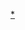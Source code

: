 {{Navbox 
| name      = 柏林影展最佳男演員銀熊獎
| title     = [[柏林影展]][[最佳男演員銀熊獎]]
| bodyclass = hlist
| state     = {{{state<includeonly>|collapsed</includeonly>}}}

| group1 = 1956年–1979年
| list1  = 
* {{flagicon|USA}}[[伯特·蘭卡斯特]] (1956)
* {{flagicon|Mexico}}{{link-en|佩卓·方特|Pedro Infante}} (1957)
* {{flagicon|Bahamas|1953}}{{flagicon|USA}}[[西德尼·波蒂埃]] (1958)
* {{flagicon|France}}[[尚·嘉賓|尚·蓋賓]] (1959)
* {{flagicon|USA}}[[弗雷德里克·馬區]] (1960)
* {{flagicon|England}}[[彼得·芬奇]] (1961)
* {{flagicon|USA}}[[詹姆斯·史都華]] (1962)
* {{flagicon|Bahamas|1953}}{{flagicon|USA}}[[西德尼·波蒂埃]] (1963)
* {{flagicon|USA}}[[洛·史泰格]] (1964)
* {{flagicon|USA}}[[李·馬榮|李·馬文]] (1965)
* {{flagicon|France}}[[讓-皮埃爾·里奧|尚-皮耶·李奧]] (1966)
* {{flagicon|Switzerland}}{{link-en|米歇爾·西門|Michel Simon}} (1967)
* {{flagicon|France}}{{flagicon|Slovakia}}[[让-路易·特兰蒂尼昂]] (1968)
* {{flagicon|France}}[[尚·嘉賓|尚·蓋賓]] (1971)
* {{flagicon|Italy}}{{link-en|亞柏托·索帝|Alberto Sordi}} (1972)
* {{flagicon|Czechoslovakia}}{{link-en|伏拉基米爾·布勞德斯基|Vlastimil Brodský}} (1975)
* {{flagicon|West Germany}}{{link-en|格哈·奧爾謝夫斯基|Gerhard Olschewski}} (1976)
* {{flagicon|Spain}}{{link-en|弗南多·佛蘭·葛梅茲|Fernando Fernán Gómez}} (1977)
* {{flagicon|Canada}}{{link-en|克雷格·羅素|Craig Russell (Canadian actor)|克雷格·羅素}} (1978)
* {{flagicon|Italy}}{{link-en|米歇爾·普拉西多|Michele Placido}} (1979)

| group2 = 1980年–1999年
| list2 = 
* {{flagicon|Poland}}{{flagicon|France}}{{link-en|安德烈·瑟韋林|Andrzej Seweryn}} (1980)
* {{flagicon|Soviet Union}}{{link-en|阿納托利·索洛米欣|Anatoly Solonitsyn}} / {{flagicon|USA}}[[傑克·萊蒙|傑克·李蒙]] (1981)
* {{flagicon|Sweden}}[[斯特兰·斯卡斯加德|史戴倫·史柯斯嘉]] / {{flagicon|France}}{{link-en|米修·比哥利|Michel Piccoli}} (1982)
* {{flagicon|USA}}[[布鲁斯·邓恩|布魯斯·鄧恩]] (1983)
* {{flagicon|England}}[[亞伯特·芬尼]] (1984)
* {{flagicon|Spain}}{{link-en|弗南多·佛蘭·葛梅茲|Fernando Fernán Gómez}} (1985)
* {{flagicon|Turkey}}{{link-en|唐傑·科提斯|Tuncel Kurtiz}} (1986)
* {{flagicon|Italy}}{{link-en|姜·馬利亞·沃隆泰|Gian Maria Volonté}} (1987)
* {{flagicon|Germany}}{{link-en|尤·波斯|Jörg Pose}} / {{flagicon|Germany}}{{link-en|曼弗雷德莫克|Manfred Möck}} (1988)
* {{flagicon|USA}}[[金·哈克曼]] (1989)
* {{flagicon|Scotland}}[[依安·葛蘭]] (1990)
* {{flagicon|England}}{{link-en|邁蘭帝·伊勒許|Maynard Eziashi}} (1991)
* {{flagicon|Germany}}[[亞敏·穆勒-史托爾]] (1992)
* {{flagicon|USA}}[[丹泽尔·华盛顿|丹佐·華盛頓]] (1993)
* {{flagicon|USA}}[[汤姆·汉克斯|湯姆·漢克斯]] (1994)
* {{flagicon|USA}}[[保羅·紐曼]] (1995)
* {{flagicon|USA}}[[西恩·潘]] (1996)
* {{flagicon|USA}}[[莱昂纳多·迪卡普里奥|李奧納多·狄卡皮歐]] (1997)
* {{flagicon|USA}}[[森姆·積遜|山繆·傑克森]] (1998)
* {{flagicon|Germany}}{{link-en|麥克·桂斯德克|Michael Gwisdek}} (1999)

| group3 = 2000年–2020年
| list3  = 
* {{flagicon|USA}}[[丹泽尔·华盛顿|丹佐·華盛頓]] (2000)
* {{flagicon|Puerto Rico}}[[班尼西歐·狄奧·托羅|班尼西奧·狄·托羅]] (2001)
* {{flagicon|France}}{{link-en|賈柯·甘柏林|Jacques Gamblin}} (2002)
* {{flagicon|USA}}[[山姆·洛克威尔|山姆·洛克威爾]] (2003)
* {{flagicon|Uruguay}}{{link-en|丹尼爾·亨德爾|Daniel Hendler}} (2004)
* {{flagicon|USA}}[[盧·泰勒·普奇]] (2005)
* {{flagicon|Germany}}{{link-en|莫里茲·布萊楚|Moritz Bleibtreu}} (2006)
* {{flagicon|Argentina}}{{link-en|胡立歐·查維茲|Julio Chávez}} (2007)
* {{flagicon|Iran}}{{link-en|瑞札·納吉|Reza Naji}} (2008)
* {{flagicon|Burkina Faso}}[[索提古·庫亞特]] (2009)
* {{flagicon|Russia}}{{link-en|吉格利·多布根|Grigoriy Dobrygin}} / {{link-en|塞吉·普克帕里斯|Sergei Puskepalis}} (2010)
* {{flagicon|Iran}}{{link-en|佩曼·莫阿迪|Peyman Moaadi}} / {{flagicon|Iran}}[[沙哈布·侯賽尼]] / {{flagicon|Iran}}阿里-阿斯加爾·西哈巴茲 / {{flagicon|Iran}}{{link-en|巴巴克·卡里米|Babak Karimi}} (2011)
* {{flagicon|Denmark}}{{link-en|麥克·佛斯嘉|Mikkel Følsgaard}} (2012)
* {{flagicon|Bosnia and Herzegovina}}[[納齊夫·穆吉克]] (2013)
* {{flagicon|China}}[[廖凡]] (2014)
* {{flagicon|England}}[[湯姆·寇特內]] (2015)
* {{flagicon|Tunisia}}[[馬吉·瑪蘇拉]] (2016)
* {{flagicon|Austria}}{{link-de|喬治·佛瑞德區|Georg Friedrich}} (2017)
* {{flagicon|France}}{{link-fr|安東尼·巴洪|Anthony Bajon}} (2018)
* {{flagicon|China}}[[王景春 (1973年)|王景春]] (2019)
* {{flagicon|ITA}}[[艾利歐·傑曼諾]] (2020)

|list4style = background: #ddf;<!--per 'below' section--> padding:0.5em 0.2em 0.3em; line-height: 1.3em;
|list4 = 註：2021年開始改頒發不分性別的[[最佳主角銀熊獎]]與[[最佳配角銀熊獎]]。
}}<noinclude>
{{collapsible option}}
[[Category:柏林影展最佳男演员银熊奖|*]]
</noinclude>